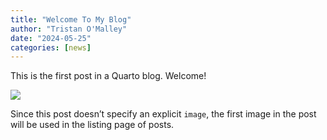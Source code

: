 ```yaml
---
title: "Welcome To My Blog"
author: "Tristan O'Malley"
date: "2024-05-25"
categories: [news]
---
```


This is the first post in a Quarto blog. Welcome!

![](thumbnail.jpg)

Since this post doesn't specify an explicit `image`, the first image in the post will be used in the listing page of posts.

